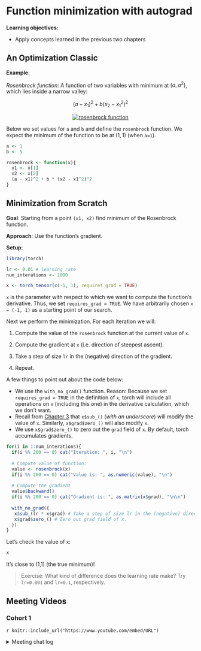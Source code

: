 # Function minimization with autograd

**Learning objectives:**

-   Apply concepts learned in the previous two chapters

## An Optimization Classic {.unnumbered}

**Example**:

*Rosenbrock function*: A function of two variables with minimum at $(a,a^2)$, which lies inside a narrow valley:

$$
(a- x_1)^2 + b(x_2 - x_1^2)^2
$$

<center>[![rosenbrock function](images/rosenbrock.png)](https://skeydan.github.io/Deep-Learning-and-Scientific-Computing-with-R-torch/optim_1.html#an-optimization-classic)</center>

Below we set values for `a` and `b` and define the `rosenbrock` function. We expect the minimum of the function to be at $(1,1)$ (when `a=1`).

```r
a <- 1
b <- 5

rosenbrock <- function(x){
  x1 <- x[1]
  x2 <- x[2]
  (a - x1)^2 + b * (x2 - x1^2)^2
}
```

## Minimization from Scratch {.unnumbered}

**Goal**: Starting from a point `(x1, x2)` find minimum of the Rosenbrock function.

**Approach**: Use the function's gradient.

**Setup**:

```r
library(torch)

lr <- 0.01 # learning rate
num_interations <- 1000

x <- torch_tensor(c(-1, 1), requires_grad = TRUE)
```

`x` is the parameter with respect to which we want to compute the function's derivative. Thus, we set `requires_grad = TRUE`. We have arbitrarily chosen `x = (-1, 1)` as a starting point of our search.

Next we perform the minimization. For each iteration we will:

1.  Compute the value of the `rosenbrock` function at the current value of `x`.

2.  Compute the gradient at `x` (i.e. direction of steepest ascent).

3.  Take a step of size `lr` in the (negative) direction of the gradient.

4.  Repeat.

A few things to point out about the code below:

-   We use the `with_no_grad()` function. Reason: Because we set `requires_grad = TRUE` in the definition of `x`, torch will include all operations on `x` (including this one) in the derivative calculation, which we don't want.
-   Recall from [Chapter 3](https://r4ds.github.io/bookclub-torch/operations-on-tensors.html) that `x$sub_()` (*with an underscore*) will modify the value of `x`. Similarly, `x$grad$zero_()` will also modify `x`.
-   We use `x$grad$zero_()` to zero out the `grad` field of `x`. By default, torch accumulates gradients.

```r
for(i in 1:num_interations){
  if(i %% 200 == 0) cat("Iteration: ", i, "\n")
  
  # Compute value of function:
  value <- rosenbrock(x)
  if(i %% 200 == 0) cat("Value is: ", as.numeric(value), "\n")
  
  # Compute the gradient 
  value$backward()
  if(i %% 200 == 0) cat("Gradient is: ", as.matrix(x$grad), "\n\n")
  
  with_no_grad({
   x$sub_(lr * x$grad) # Take a step of size lr in the (negative) direction of the gradient
   x$grad$zero_() # Zero out grad field of x.
  })
}

```

Let's check the value of `x`:

```r
x
```

It's close to (1,1) (the true minimum)!

> Exercise: What kind of difference does the learning rate make? Try `lr=0.001` and `lr=0.1`, respectively.

## Meeting Videos {.unnumbered}

### Cohort 1 {.unnumbered}

`r knitr::include_url("https://www.youtube.com/embed/URL")`

<details>

<summary>Meeting chat log</summary>

```         
LOG
```

</details>
